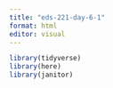 ```yaml
---
title: "eds-221-day-6-1"
format: html
editor: visual
---
```


```r
library(tidyverse)
library(here)
library(janitor)
```
